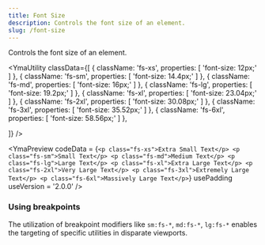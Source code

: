 ```yaml
---
title: Font Size
description: Controls the font size of an element.
slug: /font-size
---
```



Controls the font size of an element.

<YmaUtility
  classData={[
    {
      className: 'fs-xs',
      properties: [
        'font-size: 12px;'
      ]
    },
    {
      className: 'fs-sm',
      properties: [
        'font-size: 14.4px;'
      ]
    },
    {
      className: 'fs-md',
      properties: [
        'font-size: 16px;'
      ]
    },
    {
      className: 'fs-lg',
      properties: [
        'font-size: 19.2px;'
      ]
    },
    {
      className: 'fs-xl',
      properties: [
        'font-size: 23.04px;'
      ]
    },
    {
      className: 'fs-2xl',
      properties: [
        'font-size: 30.08px;'
      ]
    },
    {
      className: 'fs-3xl',
      properties: [
        'font-size: 35.52px;'
      ]
    },
    {
      className: 'fs-6xl',
      properties: [
        'font-size: 58.56px;'
      ]
    },
    
  ]}
/>

<YmaPreview
  codeData = {`<p class="fs-xs">Extra Small Text</p>
    <p class="fs-sm">Small Text</p>
    <p class="fs-md">Medium Text</p>
    <p class="fs-lg">Large Text</p>
    <p class="fs-xl">Extra Large Text</p>
    <p class="fs-2xl">Very Large Text</p>
    <p class="fs-3xl">Extremely Large Text</p>
    <p class="fs-6xl">Massively Large Text</p>`}
  usePadding
  useVersion = '2.0.0'
/>

### Using breakpoints

The utilization of breakpoint modifiers like `sm:fs-*`, `md:fs-*`, `lg:fs-*` enables the targeting of specific utilities in disparate viewports.